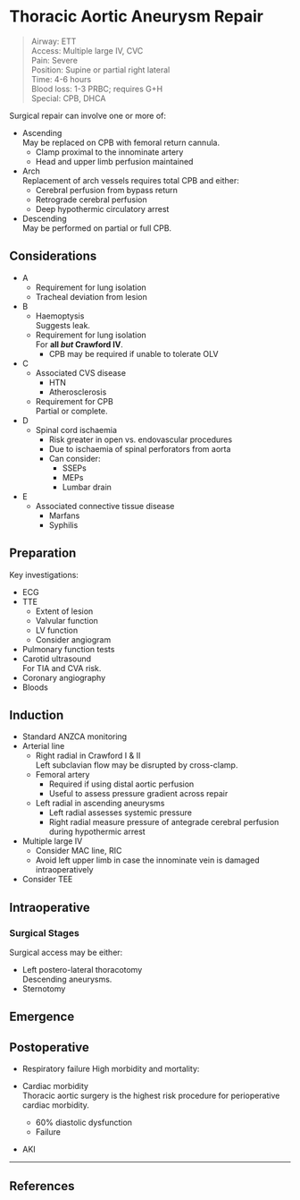 # Thoracic Aortic Aneurysm Repair


>Airway: ETT <br>
>Access: Multiple large IV, CVC <br>
>Pain: Severe <br>
>Position: Supine or partial right lateral <br>
>Time: 4-6 hours <br>
>Blood loss: 1-3 PRBC; requires G+H <br>
>Special: CPB, DHCA <br>

Surgical repair can involve one or more of:

* Ascending\
May be replaced on CPB with femoral return cannula.
	* Clamp proximal to the innominate artery
	* Head and upper limb perfusion maintained
* Arch\
Replacement of arch vessels requires total CPB and either:
	* Cerebral perfusion from bypass return
	* Retrograde cerebral perfusion
	* Deep hypothermic circulatory arrest
* Descending  \
May be performed on partial or full CPB.



## Considerations

* A
	* Requirement for lung isolation
	* Tracheal deviation from lesion
* B
	* Haemoptysis\
	Suggests leak.
	* Requirement for lung isolation\
	For **all *but* Crawford IV**.
		* CPB may be required if unable to tolerate OLV
* C
	* Associated CVS disease
		* HTN
		* Atherosclerosis
	* Requirement for CPB\
	Partial or complete.
* D
	* Spinal cord ischaemia
		* Risk greater in open vs. endovascular procedures
		* Due to ischaemia of spinal perforators from aorta
		* Can consider:
			* SSEPs
			* MEPs
			* Lumbar drain
* E
	* Associated connective tissue disease
		* Marfans
		* Syphilis

## Preparation

Key investigations:

* ECG
* TTE
	* Extent of lesion
	* Valvular function
	* LV function
	* Consider angiogram
* Pulmonary function tests
* Carotid ultrasound\
For TIA and CVA risk.
* Coronary angiography
* Bloods

## Induction

* Standard ANZCA monitoring
* Arterial line
	* Right radial in Crawford I & II\
	Left subclavian flow may be disrupted by cross-clamp.
	* Femoral artery\
		* Required if using distal aortic perfusion
		* Useful to assess pressure gradient across repair
	* Left radial in ascending aneurysms\
		* Left radial assesses systemic pressure
		* Right radial measure pressure of antegrade cerebral perfusion during hypothermic arrest
* Multiple large IV
	* Consider MAC line, RIC
	* Avoid left upper limb in case the innominate vein is damaged intraoperatively
* Consider TEE

## Intraoperative


### Surgical Stages

Surgical access may be either:

* Left postero-lateral thoracotomy\
Descending aneurysms.
* Sternotomy

## Emergence

## Postoperative

* Respiratory failure
High morbidity and mortality:

* Cardiac morbidity\
Thoracic aortic surgery is the highest risk procedure for perioperative cardiac morbidity.
	* 60% diastolic dysfunction
	* Failure
* AKI


---

## References
